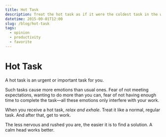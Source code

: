 ```yaml
---
title: Hot Task
description: Treat the hot task as if it were the coldest task in the world.
datetime: 2015-09-01T12:00
slug: /blog/hot-task
tags:
  - opinion
  - productivity
  - favorite
---
```


# Hot Task

A hot task is an urgent or important task for you.

Such tasks cause more emotions than usual ones. Fear of not meeting expectations, wanting to do more than you can, fear of not having enough time to complete the task—all these emotions only interfere with your work.

When you receive a hot task, _relax and exhale_. Treat it like a normal, regular task. And after that, get to work.

The less nervous and rushed you are, the easier it is to find a solution. A calm head works better.

